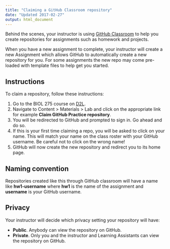 ```yaml
---
title: "Claiming a GitHub Classroom repository"
date: "Updated 2017-02-27"
output: html_document
---
```


Behind the scenes, your instructor is using [GitHub Classroom](https://classroom.github.com/classrooms) to help you create repositories for assignments such as homework and projects. 

When you have a new assignment to complete, your instructor will create a new Assignment which allows GitHub to automatically create a new repository for you. For some assignments the new repo may come pre-loaded with template files to help get you started.

## Instructions

To claim a repository, follow these instructions:

1. Go to the BIOL 275 course on [D2L](https://mnstate.learn.minnstate.edu/).
2. Navigate to Content > Materials > Lab and click on the appropriate link for example **Claim GitHub Practice repository**. 
3. You will be redirected to GitHub and prompted to sign in. Go ahead and do so.
4. If this is your first time claiming a repo, you will be asked to click on your name. This will match your name on the class roster with your GitHub username. Be careful not to click on the wrong name!
5. GitHub will now create the new repository and redirect you to its home page.

## Naming convention

Repositories created like this through GitHub classroom will have a name like **hw1-username** where **hw1** is the name of the assignment and **username** is your GitHub username.

## Privacy

Your instructor will decide which privacy setting your repository will have:

- **Public**. Anybody can view the repository on GitHub.
- **Private**. Only you and the instructor and Learning Assistants can view the repository on GitHub.